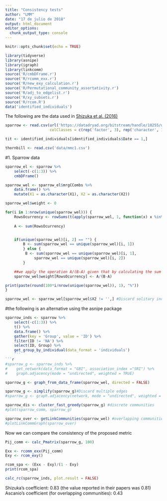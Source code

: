 ```yaml
---
title: "Consistency tests"
author: "LMM"
date: "17 de julio de 2018"
output: html_document
editor_options: 
  chunk_output_type: console
---
```


```r
knitr::opts_chunk$set(echo = TRUE)
```

```r
library(tidyverse)
library(asnipe)
library(igraph)
library(linkcomm)
source('R/cmbDFrame.r')
source('R/rcomm_exx.r')
source('R/new_exy_calculation.r')
source('R/Permutational_community_assortativity.r')
source('R/adj_to_edgelist.r')
source('R/xy_subsets.r')
source('R/rcom.R')
data('identified_individuals')
```

The following are the data used in [Shizuka et al. (2016)](https://www.sciencedirect.com/science/article/pii/S0003347215004480?via%3Dihub)

```r
sparrow <- read.csv(url('https://datadryad.org/bitstream/handle/10255/dryad.63926/Flock_Season3_Dryad.csv'), na.strings = c('NA', ' ', ''),
                    colClasses = c(rep('factor', 3), rep('character', 10)))

tit <- identified_individuals[identified_individuals$Date == 1,]

thornbill <- read.csv('data/mmc1.csv')
```

#1. Sparrow data

```r
sparrow_el <- sparrow %>% 
    select(-c(1:3)) %>%
    cmbDFrame()

sparrow_wel <- sparrow_el$mrgCCombs %>% 
    data.frame() %>%
    mutate(X1 = as.character(X1), X2 = as.character(X2))
```


```r
sparrow_wel$weight <- 0

for(i in 1:nrow(unique(sparrow_wel))) {
    RowsOcurrency <- rowSums(t(apply(sparrow_wel, 1, function(x) x %in%  unique(sparrow_wel)[i, ]))) == 2
    
    A <- sum(RowsOcurrency)


    if(unique(sparrow_wel)[i, 2] == "") {
        B <- sum(sparrow_wel == unique(sparrow_wel)[i, 1])
        } else {
         B <- sum(sparrow_wel == unique(sparrow_wel)[i, 1],
             sparrow_wel == unique(sparrow_wel)[i, 2])   
        }

    ##we apply the operation A/(B-A) given that by calculating the sum of the frecuency of A and B we are adding twice the value of the interaction A*B.
    sparrow_wel$weight[RowsOcurrency] <- A/(B-A)

print(paste(round(100*i/nrow(unique(sparrow_wel)), 1), "%"))
}

sparrow_wel <- sparrow_wel[sparrow_wel$X2 != '',] #Discard solitary individuals
```

#the following is an alternative using the asnipe package

```r
sparrow_inds <- sparrow %>%
    select(-c(1:3)) %>% 
    t() %>% 
    data.frame() %>% 
    gather(key = 'Group', value = 'ID') %>%
    filter(ID != 'NA') %>%
    select(ID, Group) %>% 
    get_group_by_individual(data_format = 'individuals')
    ```
```r
#sparrow_g <- sparrow_inds %>% 
#    get_network(data_format = "GBI", association_index ="SRI") %>%
#    graph.adjacency(mode = "undirected", weighted = TRUE)
```

```r
sparrow_g <- graph_from_data_frame(sparrow_wel, directed = FALSE) 

sparrow_g <- simplify(sparrow_g)#Discard multiple edges
#sparrow_g <- graph.adjacency(network, mode = "undirected", weighted = TRUE)

sparrow_dis <- cluster_fast_greedy(sparrow_g) #discrete communities
#plot(sparrow_comm, sparrow_g)

sparrow_over <- getLinkCommunities(sparrow_wel) #overlapping communities
#plotLinkCommGraph(sparrow_over)
```

Now we can compare the consistency of the proposed metric

```r
Pij_comm <- calc_Pmatrix(sparrow_g, 100)

Exx <- rcomm_exx(Pij_comm)
Exy <- rcom_exy()

rcom_spa <- (Exx - Exy)/(1 - Exy)
print(rcom_spa)
```

```r
calc_rc(sparrow_inds, plot.result = FALSE)
```

Shizuka’s coefficient: 0.83 (the value reported in their papers was 0.81)
Ascanio’s coefficient (for overlapping communities): 0.43
